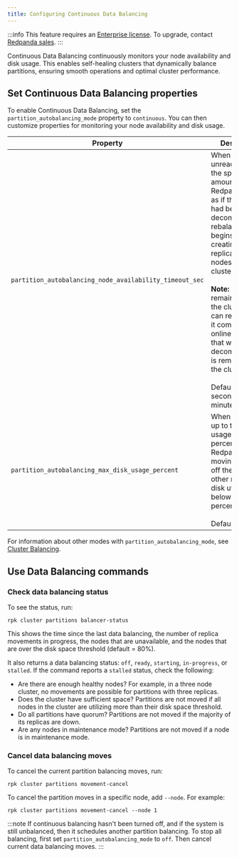 ```yaml
---
title: Configuring Continuous Data Balancing
---
```


<head>
    <meta name="title" content="Continuous Data Balancing | Redpanda Docs"/>
    <meta name="description" content="Continuous Data Balancing simplifies operations with self-healing clusters that dynamically balance partitions."/>
</head>

:::info
This feature requires an [Enterprise license](../../introduction/licenses). To upgrade, contact [Redpanda sales](https://redpanda.com/try-redpanda?section=enterprise-cloud).
:::

Continuous Data Balancing continuously monitors your node availability and disk usage. This enables self-healing clusters that dynamically balance partitions, ensuring smooth operations and optimal cluster performance.

## Set Continuous Data Balancing properties
To enable Continuous Data Balancing, set the `partition_autobalancing_mode` property to `continuous`. You can then customize properties for monitoring your node availability and disk usage.

| Property      | Description |
| ----------- | ----------- |
| `partition_autobalancing_node_availability_timeout_sec`   |  When a node is unreachable for the specified amount of time, Redpanda acts as if the node had been decommissioned: rebalancing begins, re-creating all of its replicas on other nodes in the cluster.<br /><br /> **Note:** The node remains part of the cluster, and it can re-join when it comes back online. A node that was actually decommissioned is removed from the cluster. <br /><br /> Default is 900 seconds (15 minutes).      |
| `partition_autobalancing_max_disk_usage_percent`      |  When a node fills up to this disk usage percentage, Redpanda starts moving replicas off the node to other nodes with disk utilization below the percentage. <br /><br />Default is 80%.    |

For information about other modes with `partition_autobalancing_mode`, see [Cluster Balancing](../../cluster-administration/cluster-balancing).

## Use Data Balancing commands

### Check data balancing status
To see the status, run: 

`rpk cluster partitions balancer-status`

This shows the time since the last data balancing, the number of replica movements in progress, the nodes that are unavailable, and the nodes that are over the disk space threshold (default = 80%).

It also returns a data balancing status: `off`, `ready`, `starting`, `in-progress`, or `stalled`. If the command reports a `stalled` status, check the following:

* Are there are enough healthy nodes? For example, in a three node cluster, no movements are possible for partitions with three replicas. 
* Does the cluster have sufficient space? Partitions are not moved if all nodes in the cluster are utilizing more than their disk space threshold.
* Do all partitions have quorum? Partitions are not moved if the majority of its replicas are down.
* Are any nodes in maintenance mode? Partitions are not moved if a node is in maintenance mode.

### Cancel data balancing moves

To cancel the current partition balancing moves, run: 

`rpk cluster partitions movement-cancel`

To cancel the partition moves in a specific node, add `--node`. For example:

`rpk cluster partitions movement-cancel --node 1`

:::note
If continuous balancing hasn't been turned off, and if the system is still unbalanced, then it schedules another partition balancing. To stop all balancing, first set `partition_autobalancing_mode` to `off`. Then cancel current data balancing moves.
:::